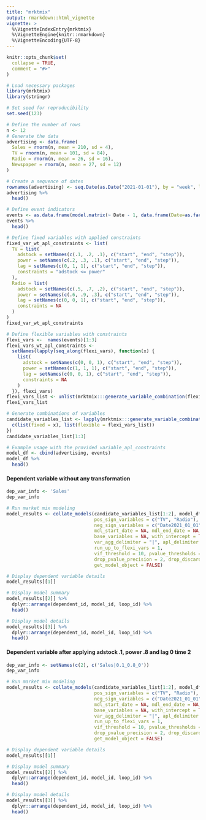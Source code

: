 ```yaml
---
title: "mrktmix"
output: rmarkdown::html_vignette
vignette: >
  %\VignetteIndexEntry{mrktmix}
  %\VignetteEngine{knitr::rmarkdown}
  %\VignetteEncoding{UTF-8}
---
```


```r
knitr::opts_chunk$set(
  collapse = TRUE,
  comment = "#>"
)
```

```r
# Load necessary packages
library(mrktmix)
library(stringr)
```

```r
# Set seed for reproducibility
set.seed(123)
```

```r
# Define the number of rows
n <- 12
# Generate the data
advertising <- data.frame(
  Sales = rnorm(n, mean = 210, sd = 4),
  TV = rnorm(n, mean = 101, sd = 84),
  Radio = rnorm(n, mean = 26, sd = 16),
  Newspaper = rnorm(n, mean = 27, sd = 12)
)

# Create a sequence of dates
rownames(advertising) <- seq.Date(as.Date("2021-01-01"), by = "week", length.out = n)
advertising %>%
  head()
```

```r
# Define event indicators
events <- as.data.frame(model.matrix(~ Date - 1, data.frame(Date=as.factor(str_replace_all(rownames(advertising), "-", "_")))))
events %>%
  head()
```

```r
# Define fixed variables with applied constraints
fixed_var_wt_apl_constraints <- list(
  TV = list(
    adstock = setNames(c(.1, .2, .1), c("start", "end", "step")),
    power = setNames(c(.2, .3, .1), c("start", "end", "step")),
    lag = setNames(c(0, 1, 1), c("start", "end", "step")),
    constraints = "adstock <= power"
  ),
  Radio = list(
    adstock = setNames(c(.5, .7, .2), c("start", "end", "step")),
    power = setNames(c(.6, .9, .3), c("start", "end", "step")),
    lag = setNames(c(0, 0, 1), c("start", "end", "step")),
    constraints = NA
  )
)
fixed_var_wt_apl_constraints
```

```r
# Define flexible variables with constraints
flexi_vars <-  names(events)[1:3]
flexi_vars_wt_apl_constraints <-
  setNames(lapply(seq_along(flexi_vars), function(x) {
    list(
      adstock = setNames(c(0, 0, 1), c("start", "end", "step")),
      power = setNames(c(1, 1, 1), c("start", "end", "step")),
      lag = setNames(c(0, 0, 1), c("start", "end", "step")),
      constraints = NA
    )
  }), flexi_vars)
flexi_vars_list <- unlist(mrktmix:::generate_variable_combination(flexi_vars_wt_apl_constraints), recursive = FALSE)
flexi_vars_list
```

```r
# Generate combinations of variables
candidate_variables_list <- lapply(mrktmix:::generate_variable_combination(fixed_var_wt_apl_constraints), function(x) {
  c(list(fixed = x), list(flexible = flexi_vars_list))
})
candidate_variables_list[1:3]
```

```r
# Example usage with the provided variable_apl_constraints
model_df <- cbind(advertising, events)
model_df %>%
  head()
```

####  Dependent variable without any transformation
```r
dep_var_info <- 'Sales'
dep_var_info
```

```r
# Run market mix modeling
model_results <- collate_models(candidate_variables_list[1:2], model_df, dep_var_info,
                                pos_sign_variables = c("TV", "Radio"), 
                                neg_sign_variables = c("Date2021_01_01", "Date2021_01_08", "Date2021_01_15", "Date2021_01_22", "Date2021_01_29"),
                                mdl_start_date = NA, mdl_end_date = NA,
                                base_variables = NA, with_intercept = TRUE,
                                var_agg_delimiter = "|", apl_delimiter = "_", var_apl_delimiter = "|",
                                run_up_to_flexi_vars = 1,
                                vif_threshold = 10, pvalue_thresholds = c(intercept = 0.15, fixed = 0.15, flexible = 0.15),
                                drop_pvalue_precision = 2, drop_discard_estimate_sign = TRUE, drop_highest_estimate = FALSE,
                                get_model_object = FALSE)

```

```r
# Display dependent variable details
model_results[[1]]
```

```r
# Display model summary
model_results[[2]] %>%
  dplyr::arrange(dependent_id, model_id, loop_id) %>%
  head()
```

```r
# Display model details
model_results[[3]] %>%
  dplyr::arrange(dependent_id, model_id, loop_id) %>%
  head()
```

####  Dependent variable after applying adstock .1, power .8 and lag 0 time 2 
```r
dep_var_info <- setNames(c(2), c('Sales|0.1_0.8_0'))
dep_var_info
```

```r
# Run market mix modeling
model_results <- collate_models(candidate_variables_list[1:2], model_df, dep_var_info,
                                pos_sign_variables = c("TV", "Radio"), 
                                neg_sign_variables = c("Date2021_01_01", "Date2021_01_08", "Date2021_01_15", "Date2021_01_22", "Date2021_01_29"),
                                mdl_start_date = NA, mdl_end_date = NA,
                                base_variables = NA, with_intercept = TRUE,
                                var_agg_delimiter = "|", apl_delimiter = "_", var_apl_delimiter = "|",
                                run_up_to_flexi_vars = 1,
                                vif_threshold = 10, pvalue_thresholds = c(intercept = 0.15, fixed = 0.15, flexible = 0.15),
                                drop_pvalue_precision = 2, drop_discard_estimate_sign = TRUE, drop_highest_estimate = FALSE,
                                get_model_object = FALSE)

```

```r
# Display dependent variable details
model_results[[1]]
```

```r
# Display model summary
model_results[[2]] %>%
  dplyr::arrange(dependent_id, model_id, loop_id) %>%
  head()
```

```r
# Display model details
model_results[[3]] %>%
  dplyr::arrange(dependent_id, model_id, loop_id) %>%
  head()
```